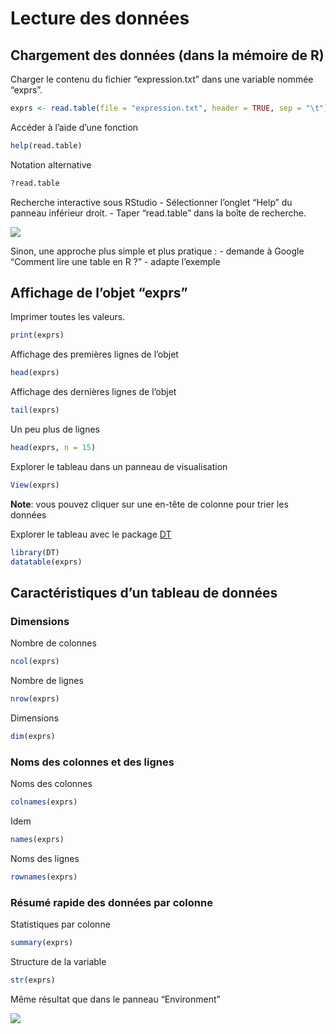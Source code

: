 # Lecture des données

## Chargement des données (dans la mémoire de R)

Charger le contenu du fichier "expression.txt" dans une variable nommée "exprs".

```r
exprs <- read.table(file = "expression.txt", header = TRUE, sep = "\t")
```


Accéder à l'aide d'une fonction

```r
help(read.table)
```

Notation alternative

```r
?read.table
```

Recherche interactive sous RStudio
- Sélectionner l’onglet “Help” du panneau inférieur droit.
- Taper “read.table” dans la boîte de recherche.

![](images/help.png)

Sinon, une approche plus simple et plus pratique : 
- demande à Google “Comment lire une table en R ?”
- adapte l’exemple

## Affichage de l’objet “exprs”

Imprimer toutes les valeurs.

```r
print(exprs)
```

Affichage des premières lignes de l'objet

```r
head(exprs)
```

Affichage des dernières lignes de l'objet

```r
tail(exprs)
```

Un peu plus de lignes

```r
head(exprs, n = 15)
```

Explorer le tableau dans un panneau de visualisation

```r
View(exprs)
```

**Note**: vous pouvez cliquer sur une en-tête de colonne pour trier les données

Explorer le tableau avec le package [DT](https://rstudio.github.io/DT/)

```r
library(DT)
datatable(exprs)
```

## Caractéristiques d’un tableau de données

### Dimensions

Nombre de colonnes

```r
ncol(exprs)
```

Nombre de lignes
```r
nrow(exprs)	
```

Dimensions
```r
dim(exprs)
```

### Noms des colonnes et des lignes

Noms des colonnes

```r
colnames(exprs)
```

Idem

```r
names(exprs) 
```

Noms des lignes

```r
rownames(exprs)
```


### Résumé rapide des données par colonne

Statistiques par colonne

```r
summary(exprs)
```

Structure de la variable
```r
str(exprs)
```

Même résultat que dans le panneau “Environment”

![](images/envExpr.png)
